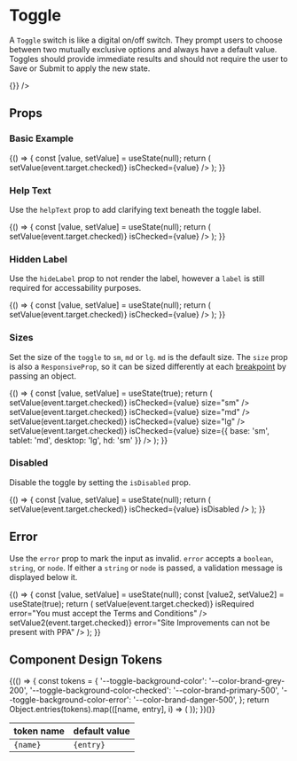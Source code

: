 
<Meta title="Components/Toggle/Overview" component={Toggle} />

# Toggle

A `Toggle` switch is like a digital on/off switch. They prompt users to choose between two mutually exclusive options and always have a default value.
Toggles should provide immediate results and should not require the user to Save or Submit to apply the new state.

<Canvas isExpanded>
  <Toggle id="example" label="toggle label" isChecked onChange={() => {}} />
</Canvas>

## Props

<ArgsTable of={Toggle} />

### Basic Example

<Canvas isExpanded>
  <Story
    name="Default"
    parameters={{
      design: {
        type: 'figma',
        url: 'https://www.figma.com/file/k1kOsplTGXvSSMQQCzhCND/Rhinolabs-Design-System?node-id=488%3A3785',
      },
    }}
  >
    {() => {
      const [value, setValue] = useState(null);
      return (
        <Toggle
          id="defaultStateIsUnchecked"
          label="toggle label"
          onChange={event => setValue(event.target.checked)}
          isChecked={value}
        />
      );
    }}
  </Story>
</Canvas>

### Help Text

Use the `helpText` prop to add clarifying text beneath the toggle label.

<Canvas isExpanded>
  <Story
    name="With Help Text"
    parameters={{
      design: {
        type: 'figma',
        url: 'https://www.figma.com/file/k1kOsplTGXvSSMQQCzhCND/Rhinolabs-Design-System?node-id=488%3A3785',
      },
    }}
  >
    {() => {
      const [value, setValue] = useState(null);
      return (
        <Toggle
          id="helpText"
          label="toggle label"
          helpText="descriptive help text"
          onChange={event => setValue(event.target.checked)}
          isChecked={value}
        />
      );
    }}
  </Story>
</Canvas>

### Hidden Label

Use the `hideLabel` prop to not render the label, however a `label` is still required for accessability purposes.

<Canvas>
  <Story
    name="Hidden Label"
    parameters={{
      design: {
        type: 'figma',
        url: 'https://www.figma.com/file/k1kOsplTGXvSSMQQCzhCND/Rhinolabs-Design-System?node-id=488%3A3785',
      },
    }}
  >
    {() => {
      const [value, setValue] = useState(null);
      return (
        <Toggle
          id="hiddenLabelToggle"
          label="Hidden Label"
          helpText="hidden help text too"
          hideLabel
          onChange={event => setValue(event.target.checked)}
          isChecked={value}
        />
      );
    }}
  </Story>
</Canvas>

### Sizes

Set the size of the `toggle` to `sm`, `md` or `lg`. `md` is the default size.
The `size` prop is also a `ResponsiveProp`, so it can be sized differently at each [breakpoint](?path=/docs/design-tokens-design-tokens--page#breakpoints) by passing an object.

<Canvas isExpanded>
  <Story
    name="Size"
    parameters={{
      design: {
        type: 'figma',
        url: 'https://www.figma.com/file/k1kOsplTGXvSSMQQCzhCND/Rhinolabs-Design-System?node-id=488%3A3785',
      },
    }}
  >
    {() => {
      const [value, setValue] = useState(true);
      return (
        <Box gap="md">
          <Toggle
            id="smToggle"
            label="small toggle"
            onChange={event => setValue(event.target.checked)}
            isChecked={value}
            size="sm"
          />
          <Toggle
            id="mediumToggle"
            label="medium toggle"
            onChange={event => setValue(event.target.checked)}
            isChecked={value}
            size="md"
          />
          <Toggle
            id="largeToggle"
            label="large toggle"
            onChange={event => setValue(event.target.checked)}
            isChecked={value}
            size="lg"
          />
          <Toggle
            id="responsiveToggle"
            label="responsive toggle"
            onChange={event => setValue(event.target.checked)}
            isChecked={value}
            size={{ base: 'sm', tablet: 'md', desktop: 'lg', hd: 'sm' }}
          />
        </Box>
      );
    }}
  </Story>
</Canvas>

### Disabled

Disable the toggle by setting the `isDisabled` prop.

<Canvas>
  <Story
    name="Disabled"
    parameters={{
      design: {
        type: 'figma',
        url: 'https://www.figma.com/file/k1kOsplTGXvSSMQQCzhCND/Rhinolabs-Design-System?node-id=488%3A3785',
      },
    }}
  >
    {() => {
      const [value, setValue] = useState(null);
      return (
        <Toggle
          id="disabledToggle"
          label="Label"
          onChange={event => setValue(event.target.checked)}
          isChecked={value}
          isDisabled
        />
      );
    }}
  </Story>
</Canvas>

## Error

Use the `error` prop to mark the input as invalid. `error` accepts a `boolean`, `string`, or `node`. If either a `string` or `node` is passed, a validation message is displayed below it.

<Canvas>
  <Story
    name="Error"
    parameters={{
      design: {
        type: 'figma',
        url: 'https://www.figma.com/file/k1kOsplTGXvSSMQQCzhCND/Rhinolabs-Design-System?node-id=488%3A3785',
      },
    }}
  >
    {() => {
      const [value, setValue] = useState(null);
      const [value2, setValue2] = useState(true);
      return (
        <Box gap="md">
          <Toggle
            id="invalidToggle"
            label="Agree to Terms and Conditions"
            isChecked={value}
            onChange={value => setValue(event.target.checked)}
            isRequired
            error="You must accept the Terms and Conditions"
          />
          <Toggle
            id="invalidToggle2"
            label="Roof Replacement"
            isChecked={value2}
            onChange={value2 => setValue2(event.target.checked)}
            error="Site Improvements can not be present with PPA"
          />
        </Box>
      );
    }}
  </Story>
</Canvas>

## Component Design Tokens

<table>
  <thead>
    <tr>
      <th>token name</th>
      <th>default value</th>
    </tr>
  </thead>
  <tbody>
    {(() => {
      const tokens = {
        '--toggle-background-color': '--color-brand-grey-200',
        '--toggle-background-color-checked': '--color-brand-primary-500',
        '--toggle-background-color-error': '--color-brand-danger-500',
      };
      return Object.entries(tokens).map(([name, entry], i) => (
        <tr key={i}>
          <td>
            <code>{name}</code>
          </td>
          <td>
            <code>{entry}</code>
          </td>
        </tr>
      ));
    })()}
  </tbody>
</table>
